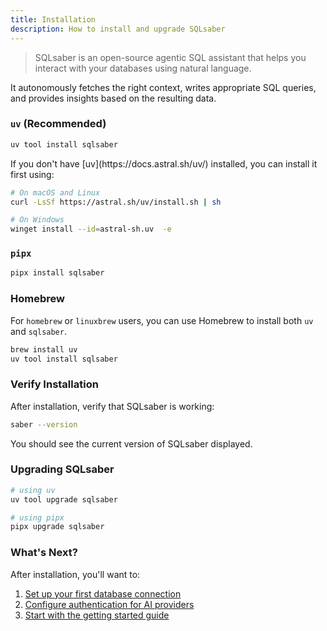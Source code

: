 ```yaml
---
title: Installation
description: How to install and upgrade SQLsaber
---
```



> SQLsaber is an open-source agentic SQL assistant that helps you interact with your databases using natural language.

It autonomously fetches the right context, writes appropriate SQL queries, and provides insights based on the resulting data.


### `uv` (Recommended)

```bash
uv tool install sqlsaber
```

<Aside type="note">
If you don't have [uv](https://docs.astral.sh/uv/) installed, you can install it first using:

```bash
# On macOS and Linux
curl -LsSf https://astral.sh/uv/install.sh | sh

# On Windows
winget install --id=astral-sh.uv  -e
```
</Aside>

### `pipx`

```bash
pipx install sqlsaber
```

### Homebrew

For `homebrew` or `linuxbrew` users, you can use Homebrew to install both `uv` and `sqlsaber`.

```bash
brew install uv
uv tool install sqlsaber
```

### Verify Installation

After installation, verify that SQLsaber is working:

```bash
saber --version
```

You should see the current version of SQLsaber displayed.

### Upgrading SQLsaber

```bash
# using uv
uv tool upgrade sqlsaber

# using pipx
pipx upgrade sqlsaber
```

### What's Next?

After installation, you'll want to:

1. [Set up your first database connection](/guides/database-setup)
2. [Configure authentication for AI providers](/guides/authentication)
3. [Start with the getting started guide](/guides/getting-started)
